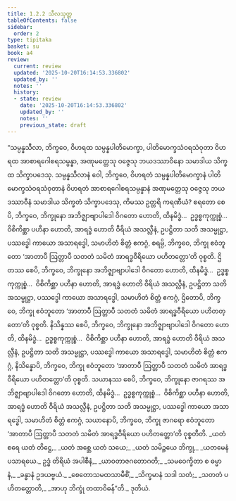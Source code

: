```yaml
---
title: 1.2.2 သီလသုတ္တ
tableOfContents: false
sidebar:
  order: 2
type: tipitaka
basket: su
book: a4
review:
  current: review
  updated: '2025-10-20T16:14:53.336802'
  updated_by: ''
  notes: ''
  history:
  - state: review
    date: '2025-10-20T16:14:53.336802'
    updated_by: ''
    notes: ''
    previous_state: draft
---
```



<DynamicBreadcrumb />


<ReviewStatus review={frontmatter.review} showDetails={true} />

<HypothesisAnnotation frontmatter={frontmatter} />

<Division number="12" book="a4" e="ch" v="15" p="321">

<Paragraph number="86" book="a4">
“သမ္ပန္နသီလာ, ဘိက္ခဝေ, ဝိဟရထ သမ္ပန္နပါတိမောက္ခာ, ပါတိမောက္ခသံဝရသံဝုတာ ဝိဟရထ အာစာရဂေါစရသမ္ပန္နာ, အဏုမတ္တေသု ဝဇ္ဇေသု ဘယဒဿာဝိနော သမာဒါယ သိက္ခထ သိက္ခာပဒေသု. သမ္ပန္နသီလာနံ ဝေါ, ဘိက္ခဝေ, ဝိဟရတံ သမ္ပန္နပါတိမောက္ခာနံ ပါတိမောက္ခသံဝရသံဝုတာနံ ဝိဟရတံ အာစာရဂေါစရသမ္ပန္နာနံ အဏုမတ္တေသု ဝဇ္ဇေသု ဘယဒဿာဝီနံ သမာဒါယ သိက္ခတံ သိက္ခာပဒေသု, ကိမဿ ဥတ္တရိ ကရဏီယံ?
</Paragraph>

<Paragraph number="87" book="a4">
စရတော စေပိ, ဘိက္ခဝေ, ဘိက္ခုနော အဘိဇ္ဈာဗျာပါဒေါ ဝိဂတော ဟောတိ, ထိနမိဒ္ဓံ…  ဥဒ္ဓစ္စကုက္ကုစ္စံ…  ဝိစိကိစ္ဆာ ပဟီနာ ဟောတိ, အာရဒ္ဓံ ဟောတိ ဝီရိယံ အသလ္လီနံ, ဥပဋ္ဌိတာ သတိ အသမ္မုဋ္ဌာ, ပဿဒ္ဓေါ ကာယော အသာရဒ္ဓေါ, သမာဟိတံ စိတ္တံ ဧကဂ္ဂံ, စရမ္ပိ, ဘိက္ခဝေ, ဘိက္ခု ဧဝံဘူတော ‘အာတာပီ ဩတ္တာပီ သတတံ သမိတံ အာရဒ္ဓဝီရိယော ပဟိတတ္တော’တိ ဝုစ္စတိ.
</Paragraph>

<Paragraph number="88" book="a4">
ဌိတဿ စေပိ, ဘိက္ခဝေ, ဘိက္ခုနော အဘိဇ္ဈာဗျာပါဒေါ ဝိဂတော ဟောတိ, ထိနမိဒ္ဓံ…  ဥဒ္ဓစ္စကုက္ကုစ္စံ…  ဝိစိကိစ္ဆာ ပဟီနာ ဟောတိ, အာရဒ္ဓံ ဟောတိ ဝီရိယံ အသလ္လီနံ, ဥပဋ္ဌိတာ သတိ အသမ္မုဋ္ဌာ, ပဿဒ္ဓေါ ကာယော အသာရဒ္ဓေါ, သမာဟိတံ စိတ္တံ ဧကဂ္ဂံ, ဌိတောပိ, ဘိက္ခဝေ, ဘိက္ခု ဧဝံဘူတော ‘အာတာပီ ဩတ္တာပီ သတတံ သမိတံ အာရဒ္ဓဝီရိယော ပဟိတတ္တော’တိ ဝုစ္စတိ.
</Paragraph>

<Paragraph number="89" book="a4">
နိသိန္နဿ စေပိ, ဘိက္ခဝေ, ဘိက္ခုနော အဘိဇ္ဈာဗျာပါဒေါ ဝိဂတော ဟောတိ, ထိနမိဒ္ဓံ…  ဥဒ္ဓစ္စကုက္ကုစ္စံ…  ဝိစိကိစ္ဆာ ပဟီနာ ဟောတိ, အာရဒ္ဓံ ဟောတိ ဝီရိယံ အသလ္လီနံ, ဥပဋ္ဌိတာ သတိ အသမ္မုဋ္ဌာ, ပဿဒ္ဓေါ ကာယော အသာရဒ္ဓေါ, သမာဟိတံ စိတ္တံ ဧကဂ္ဂံ, နိသိန္နောပိ, ဘိက္ခဝေ, ဘိက္ခု ဧဝံဘူတော ‘အာတာပီ ဩတ္တာပီ သတတံ သမိတံ အာရဒ္ဓဝီရိယော ပဟိတတ္တော’တိ ဝုစ္စတိ.
</Paragraph>

<Paragraph number="90" book="a4">
သယာနဿ စေပိ, ဘိက္ခဝေ, ဘိက္ခုနော ဇာဂရဿ အဘိဇ္ဈာဗျာပါဒေါ ဝိဂတော ဟောတိ, ထိနမိဒ္ဓံ…  ဥဒ္ဓစ္စကုက္ကုစ္စံ…  ဝိစိကိစ္ဆာ ပဟီနာ ဟောတိ, အာရဒ္ဓံ ဟောတိ ဝီရိယံ အသလ္လီနံ, ဥပဋ္ဌိတာ သတိ အသမ္မုဋ္ဌာ, ပဿဒ္ဓေါ ကာယော အသာရဒ္ဓေါ, သမာဟိတံ စိတ္တံ ဧကဂ္ဂံ, သယာနောပိ, ဘိက္ခဝေ, ဘိက္ခု ဇာဂရော ဧဝံဘူတော ‘အာတာပီ ဩတ္တာပီ သတတံ သမိတံ အာရဒ္ဓဝီရိယော ပဟိတတ္တော’တိ ဝုစ္စတီတိ.
</Paragraph>

<Paragraph number="91" type="verses" book="a4">
_ယတံ စရေ ယတံ တိဋ္ဌေ,_  
_ယတံ အစ္ဆေ ယတံ သယေ;_  
_ယတံ သမိဉ္ဇယေ ဘိက္ခု,_  
_ယတမေနံ ပသာရယေ._  

</Paragraph>

<Paragraph number="92" type="verses" book="a4">
ဥဒ္ဓံ တိရိယံ အပါစီနံ,_  
_ယာဝတာဇဂတောဂတိ;_  
_သမဝေက္ခိတာ စ ဓမ္မာနံ,_  
_ခန္ဓာနံ ဥဒယဗ္ဗယံ._  

</Paragraph>

<Paragraph number="93" type="verses" book="a4">
_စေတောသမထသာမီစိံ,_  
_သိက္ခမာနံ သဒါ သတံ;_  
_သတတံ ပဟိတတ္တောတိ,_  
_အာဟု ဘိက္ခုံ တထာဝိဓန်”တိ._  


</Paragraph>
</Division>

<Paragraph number="94" type="center" book="a4">
ဒုတိယံ.
</Paragraph>
